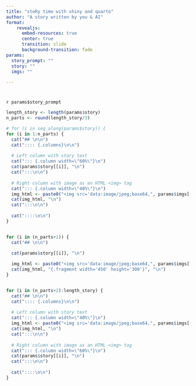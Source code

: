 ```yaml
---
title: "stoRy time with shiny and quarto"
author: "A story written by you & AI"
format: 
    revealjs:
      embed-resources: true
      center: true
      transition: slide
      background-transition: fade
params:
  story_prompt: ""
  story: ""
  imgs: ""
  
---
```


# 

`r params$story_prompt`


```r
length_story <- length(params$story)
n_parts <- round(length_story/3)

# for (i in seq_along(params$story)) {
for (i in 1:n_parts) {
  cat("## \n\n")
  cat(":::: {.columns}\n\n")
  
  # Left column with story text
  cat("::: {.column width=\"60%\"}\n")
  cat(params$story[[i]], "\n")
  cat(":::\n\n")
  
  # Right column with image as an HTML <img> tag
  cat("::: {.column width=\"40%\"}\n")
  img_html <- paste0("<img src='data:image/jpeg;base64,", params$imgs[[i]], "' width='100%' />")
  cat(img_html, "\n")
  cat(":::\n\n")
  
  cat("::::\n\n")
}


for (i in (n_parts+1)) {
  cat("## \n\n")
  
  cat(params$story[[i]], "\n")

  img_html <- paste0("<img src='data:image/jpeg;base64,", params$imgs[[i]], "' width='100%' />")
  cat(img_html, "{.fragment width='450' height='300'}", "\n")
}


for (i in (n_parts+2):length_story) {
  cat("## \n\n")
  cat(":::: {.columns}\n\n")
  
  # Left column with story text
  cat("::: {.column width=\"40%\"}\n")
  img_html <- paste0("<img src='data:image/jpeg;base64,", params$imgs[[i]], "' width='100%' />")
  cat(img_html, "\n")
  cat(":::\n\n")
  
  # Right column with image as an HTML <img> tag
  cat("::: {.column width=\"60%\"}\n")
  cat(params$story[[i]], "\n")
  cat(":::\n\n")
  
  cat("::::\n\n")
}
```



